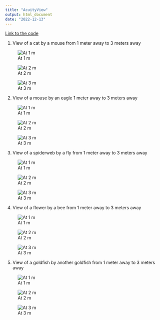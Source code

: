 ```yaml
---
title: "AcuityView"
output: html_document
date: "2022-12-13"
---
```



[Link to the code](AcuityView Lesson.R)  

1. View of a cat by a mouse from 1 meter away to 3 meters away

![At 1 m](catmouse1.jpg)  

![At 2 m](catmouse2.jpg)  

![At 3 m](catmouse3.jpg)  


2. View of a mouse by an eagle 1 meter away to 3 meters away

![At 1 m](mouse1.jpg)  

![At 2 m](mouse2.jpg)  

![At 3 m](mouse3.jpg)  


3. View of a spiderweb by a fly from 1 meter away to 3 meters away

![At 1 m](web1.jpg)  

![At 2 m](web2.jpg)  

![At 3 m](web3.jpg)  


4. View of a flower by a bee from 1 meter away to 3 meters away

![At 1 m](flower1.jpg)  

![At 2 m](flower2.jpg)  

![At 3 m](flower3.jpg)  


5. View of a goldfish by another goldfish from 1 meter away to 3 meters away

![At 1 m](goldfish1.jpg)  

![At 2 m](goldfish2.jpg)  

![At 3 m](goldfish3.jpg)  


